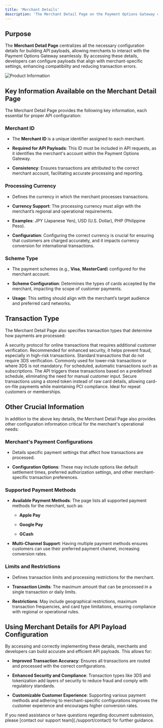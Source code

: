 ```yaml
---
title: 'Merchant Details'
description: 'The Merchant Detail Page on the Payment Options Gateway contains all the essential information required to configure API payloads for transaction processing. This includes unique identifiers, currency preferences, scheme types, transaction types, and other critical details. Understanding these parameters helps ensure that transactions are processed accurately and securely.'
---
```


## **Purpose**

The **Merchant Detail Page** centralizes all the necessary configuration details for building API payloads, allowing merchants to interact with the Payment Options Gateway seamlessly. By accessing these details, developers can configure payloads that align with merchant-specific settings, enhancing compatibility and reducing transaction errors.

![Product Information](/images/flows-productinfo.svg)

## **Key Information Available on the Merchant Detail Page**

The Merchant Detail Page provides the following key information, each essential for proper API configuration:

### **Merchant ID**

* The **Merchant ID** is a unique identifier assigned to each merchant.

* **Required for API Payloads**: This ID must be included in API requests, as it identifies the merchant's account within the Payment Options Gateway.

* **Consistency**: Ensures transactions are attributed to the correct merchant account, facilitating accurate processing and reporting.

### **Processing Currency**

* Defines the currency in which the merchant processes transactions.

* **Currency Support**: The processing currency must align with the merchant’s regional and operational requirements.

* **Examples**: JPY (Japanese Yen), USD (U.S. Dollar), PHP (Philippine Peso).

* **Configuration**: Configuring the correct currency is crucial for ensuring that customers are charged accurately, and it impacts currency conversion for international transactions.

### **Scheme Type**

* The payment schemes (e.g., **Visa**, **MasterCard**) configured for the merchant account.

* **Scheme Configuration**: Determines the types of cards accepted by the merchant, impacting the scope of customer payments.

* **Usage**: This setting should align with the merchant’s target audience and preferred card networks.

## **Transaction Type**

The Merchant Detail Page also specifies transaction types that determine how payments are processed:

<CardGroup>
  <Card title="3DS (3D Secure)" icon="shield-check">
    A security protocol for online transactions that requires additional customer verification. Recommended for enhanced security, it helps prevent fraud, especially in high-risk transactions.
  </Card>

  <Card title="Non-3DS" icon="lock-open">
    Standard transactions that do not require 3DS verification. Commonly used for lower-risk transactions or where 3DS is not mandatory.
  </Card>

  <Card title="Recurring" icon="calendar">
    For scheduled, automatic transactions such as subscriptions. The API triggers these transactions based on a predefined schedule, eliminating the need for manual customer input.
  </Card>

  <Card title="Tokenized" icon="key">
    Secure transactions using a stored token instead of raw card details, allowing card-on-file payments while maintaining PCI compliance. Ideal for repeat customers or memberships.
  </Card>
</CardGroup>

## **Other Crucial Information**

In addition to the above key details, the Merchant Detail Page also provides other configuration information critical for the merchant's operational needs:

### **Merchant's Payment Configurations**

* Details specific payment settings that affect how transactions are processed.

* **Configuration Options**: These may include options like default settlement times, preferred authorization settings, and other merchant-specific transaction preferences.

### **Supported Payment Methods**

* **Available Payment Methods**: The page lists all supported payment methods for the merchant, such as:

  * **Apple Pay**

  * **Google Pay**

  * **GCash**

* **Multi-Channel Support**: Having multiple payment methods ensures customers can use their preferred payment channel, increasing conversion rates.

### **Limits and Restrictions**

* Defines transaction limits and processing restrictions for the merchant.

* **Transaction Limits**: The maximum amount that can be processed in a single transaction or daily limits.

* **Restrictions**: May include geographical restrictions, maximum transaction frequencies, and card type limitations, ensuring compliance with regional or operational rules.

## **Using Merchant Details for API Payload Configuration**

By accessing and correctly implementing these details, merchants and developers can build accurate and efficient API payloads. This allows for:

* **Improved Transaction Accuracy**: Ensures all transactions are routed and processed with the correct configurations.

* **Enhanced Security and Compliance**: Transaction types like 3DS and tokenization add layers of security to reduce fraud and comply with regulatory standards.

* **Customizable Customer Experience**: Supporting various payment methods and adhering to merchant-specific configurations improves the customer experience and encourages higher conversion rates.

<Card title="Need Assistance?" icon="life-ring" href="/support/contact">
  If you need assistance or have questions regarding document submission, please [contact our support team](./support/contact) for further guidance.
</Card>